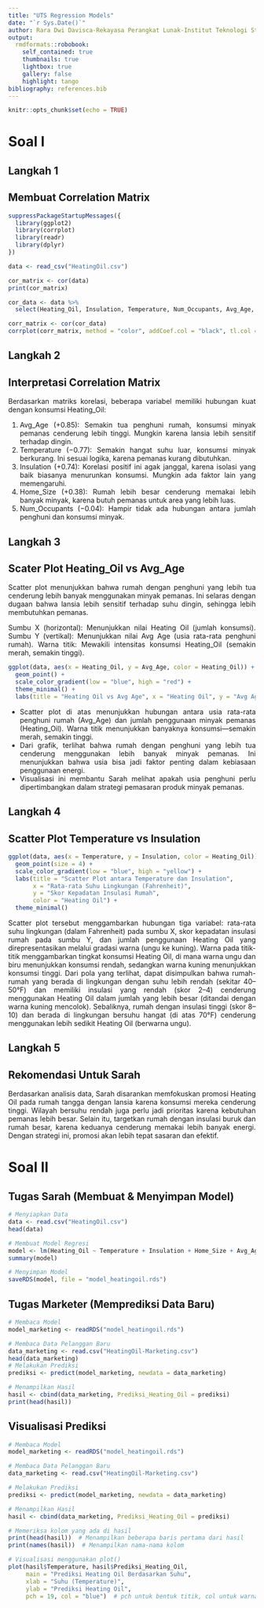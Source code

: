 ```yaml
---
title: "UTS Regression Models"
date: "`r Sys.Date()`"
author: Rara Dwi Davisca-Rekayasa Perangkat Lunak-Institut Teknologi Statistika dan Bisnis Muhammadiyah
output:
  rmdformats::robobook:
    self_contained: true
    thumbnails: true
    lightbox: true
    gallery: false
    highlight: tango
bibliography: references.bib
---
```


```{=html}
<style>
body{
text-align: justify}
</style>
```
```r
knitr::opts_chunk$set(echo = TRUE)
```
# Soal I
## Langkah 1 
## Membuat Correlation Matrix
```r
suppressPackageStartupMessages({
  library(ggplot2)
  library(corrplot)
  library(readr)
  library(dplyr)
})

data <- read_csv("HeatingOil.csv")

cor_matrix <- cor(data)
print(cor_matrix)
```

```r
cor_data <- data %>%
  select(Heating_Oil, Insulation, Temperature, Num_Occupants, Avg_Age, Home_Size)

corr_matrix <- cor(cor_data)
corrplot(corr_matrix, method = "color", addCoef.col = "black", tl.col = "black", tl.cex=0.6)

```

## Langkah 2 
## Interpretasi Correlation Matrix
Berdasarkan matriks korelasi, beberapa variabel memiliki hubungan kuat dengan konsumsi Heating_Oil:

1. Avg_Age (+0.85): Semakin tua penghuni rumah, konsumsi minyak pemanas cenderung lebih tinggi. Mungkin karena lansia lebih sensitif terhadap dingin.
2. Temperature (−0.77): Semakin hangat suhu luar, konsumsi minyak berkurang. Ini sesuai logika, karena pemanas kurang dibutuhkan.
3. Insulation (+0.74): Korelasi positif ini agak janggal, karena isolasi yang baik biasanya menurunkan konsumsi. Mungkin ada faktor lain yang memengaruhi.
4. Home_Size (+0.38): Rumah lebih besar cenderung memakai lebih banyak minyak, karena butuh pemanas untuk area yang lebih luas.
5. Num_Occupants (−0.04): Hampir tidak ada hubungan antara jumlah penghuni dan konsumsi minyak.

## Langkah 3
## Scater Plot Heating_Oil vs Avg_Age
Scatter plot menunjukkan bahwa rumah dengan penghuni yang lebih tua cenderung lebih banyak menggunakan minyak pemanas. Ini selaras dengan dugaan bahwa lansia lebih sensitif terhadap suhu dingin, sehingga lebih membutuhkan pemanas.

Sumbu X (horizontal): Menunjukkan nilai Heating Oil (jumlah konsumsi).
Sumbu Y (vertikal): Menunjukkan nilai Avg Age (usia rata-rata penghuni rumah).
Warna titik: Mewakili intensitas konsumsi Heating_Oil (semakin merah, semakin tinggi).
```r
ggplot(data, aes(x = Heating_Oil, y = Avg_Age, color = Heating_Oil)) +
  geom_point() +
  scale_color_gradient(low = "blue", high = "red") +
  theme_minimal() +
  labs(title = "Heating Oil vs Avg Age", x = "Heating Oil", y = "Avg Age")
```
- Scatter plot di atas menunjukkan hubungan antara usia rata-rata penghuni rumah (Avg_Age) dan jumlah penggunaan minyak pemanas (Heating_Oil). Warna titik menunjukkan banyaknya konsumsi—semakin merah, semakin tinggi.
- Dari grafik, terlihat bahwa rumah dengan penghuni yang lebih tua cenderung menggunakan lebih banyak minyak pemanas. Ini menunjukkan bahwa usia bisa jadi faktor penting dalam kebiasaan penggunaan energi.
- Visualisasi ini membantu Sarah melihat apakah usia penghuni perlu dipertimbangkan dalam strategi pemasaran produk minyak pemanas.

## Langkah 4
## Scatter Plot Temperature vs Insulation
```r
ggplot(data, aes(x = Temperature, y = Insulation, color = Heating_Oil)) +
  geom_point(size = 4) +
  scale_color_gradient(low = "blue", high = "yellow") +
  labs(title = "Scatter Plot antara Temperature dan Insulation",
       x = "Rata-rata Suhu Lingkungan (Fahrenheit)",
       y = "Skor Kepadatan Insulasi Rumah",
       color = "Heating Oil") +
  theme_minimal()

```
Scatter plot tersebut menggambarkan hubungan tiga variabel: rata-rata suhu lingkungan (dalam Fahrenheit) pada sumbu X, skor kepadatan insulasi rumah pada sumbu Y, dan jumlah penggunaan Heating Oil yang direpresentasikan melalui gradasi warna (ungu ke kuning). Warna pada titik-titik menggambarkan tingkat konsumsi Heating Oil, di mana warna ungu dan biru menunjukkan konsumsi rendah, sedangkan warna kuning menunjukkan konsumsi tinggi. Dari pola yang terlihat, dapat disimpulkan bahwa rumah-rumah yang berada di lingkungan dengan suhu lebih rendah (sekitar 40–50°F) dan memiliki insulasi yang rendah (skor 2–4) cenderung menggunakan Heating Oil dalam jumlah yang lebih besar (ditandai dengan warna kuning mencolok). Sebaliknya, rumah dengan insulasi tinggi (skor 8–10) dan berada di lingkungan bersuhu hangat (di atas 70°F) cenderung menggunakan lebih sedikit Heating Oil (berwarna ungu).

## Langkah 5
## Rekomendasi Untuk Sarah
Berdasarkan analisis data, Sarah disarankan memfokuskan promosi Heating Oil pada rumah tangga dengan lansia karena konsumsi mereka cenderung tinggi. Wilayah bersuhu rendah juga perlu jadi prioritas karena kebutuhan pemanas lebih besar. Selain itu, targetkan rumah dengan insulasi buruk dan rumah besar, karena keduanya cenderung memakai lebih banyak energi. Dengan strategi ini, promosi akan lebih tepat sasaran dan efektif.

# Soal II
## Tugas Sarah (Membuat & Menyimpan Model)
```r
# Menyiapkan Data
data <- read.csv("HeatingOil.csv")
head(data)

# Membuat Model Regresi
model <- lm(Heating_Oil ~ Temperature + Insulation + Home_Size + Avg_Age, data = data)
summary(model)

# Menyimpan Model
saveRDS(model, file = "model_heatingoil.rds")
```

## Tugas Marketer (Memprediksi Data Baru)
```r
# Membaca Model
model_marketing <- readRDS("model_heatingoil.rds")

# Membaca Data Pelanggan Baru
data_marketing <- read.csv("HeatingOil-Marketing.csv")
head(data_marketing)
# Melakukan Prediksi
prediksi <- predict(model_marketing, newdata = data_marketing)

# Menampilkan Hasil
hasil <- cbind(data_marketing, Prediksi_Heating_Oil = prediksi)
print(head(hasil))
```

## Visualisasi Prediksi
```r
# Membaca Model
model_marketing <- readRDS("model_heatingoil.rds")

# Membaca Data Pelanggan Baru
data_marketing <- read.csv("HeatingOil-Marketing.csv")

# Melakukan Prediksi
prediksi <- predict(model_marketing, newdata = data_marketing)

# Menampilkan Hasil
hasil <- cbind(data_marketing, Prediksi_Heating_Oil = prediksi)

# Memeriksa kolom yang ada di hasil
print(head(hasil))  # Menampilkan beberapa baris pertama dari hasil
print(names(hasil))  # Menampilkan nama-nama kolom

# Visualisasi menggunakan plot()
plot(hasil$Temperature, hasil$Prediksi_Heating_Oil,
     main = "Prediksi Heating Oil Berdasarkan Suhu",
     xlab = "Suhu (Temperature)",
     ylab = "Prediksi Heating Oil",
     pch = 19, col = "blue")  # pch untuk bentuk titik, col untuk warna


```


